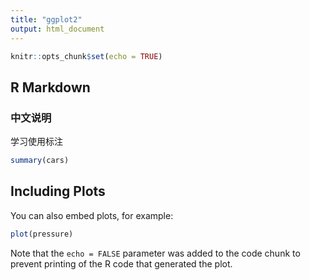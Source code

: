 ```yaml
---
title: "ggplot2"
output: html_document
---
```


```r
knitr::opts_chunk$set(echo = TRUE)
```

## R Markdown

### 中文说明

学习使用标注

```r
summary(cars)
```

## Including Plots

You can also embed plots, for example:

```r
plot(pressure)
```

Note that the `echo = FALSE` parameter was added to the code chunk to prevent printing of the R code that generated the plot.
